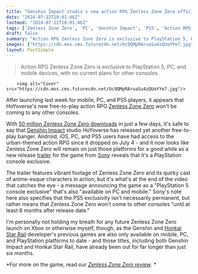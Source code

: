 ```yaml
---
title: "Genshin Impact studio's new action RPG Zenless Zone Zero officially confirmed to be a PlayStation console exclusive"
date: "2024-07-12T10:01:46Z"
lastmod: "2024-07-12T10:01:46Z"
tags: ['Zenless Zone Zero', 'PC', 'Genshin Impact', 'PS5', 'Action RPG', 'Sony', 'HoYoverse', 'Mobile', 'Xbox', 'Honkai Star Rail']
draft: false
summary: "Action RPG Zenless Zone Zero is exclusive to PlayStation 5, PC, and mobile devices, with no current plans for other consoles."
images: ["https://cdn.mos.cms.futurecdn.net/Uc9QMpRAruaSu4zQUoYYe7.jpg"]
layout: PostSimple
---
```

> Action RPG Zenless Zone Zero is exclusive to PlayStation 5, PC, and mobile devices, with no current plans for other consoles.


        <img alt="Cover" src="https://cdn.mos.cms.futurecdn.net/Uc9QMpRAruaSu4zQUoYYe7.jpg"/>
        
After launching last week for mobile, PC, and PS5 players, it appears that HoYoverse's new free-to-play action RPG [<u>Zenless Zone Zero</u>](https://www.gamesradar.com/zenless-zone-zero-guide/) won't be coming to any other consoles.

With [<u>50 million Zenless Zone Zero downloads</u>](https://www.gamesradar.com/games/action-rpg/genshin-studio-thanks-players-for-50-million-zenless-zone-zero-downloads-as-it-hands-out-free-currency-and-promises-to-further-optimize-each-aspect-of-the-action-rpg/) in just a few days, it's safe to say that [<u>Genshin Impact</u>](https://www.gamesradar.com/genshin-impact/) studio HoYoverse has released yet another free-to-play banger. Android, iOS, PC, and PS5 users have had access to the urban-themed action RPG since it dropped on July 4 - and it now looks like Zenless Zone Zero will remain on just those platforms for a good while as a new release [trailer](https://www.youtube.com/watch?v=iOousdE3hiE&ab_channel=PlayStation) for the game from [Sony](https://www.gamesradar.com/tag/sony/) reveals that it's a PlayStation console exclusive.

The trailer features vibrant footage of Zenless Zone Zero and its quirky cast of anime-esque characters in action, but it's what's at the end of the video that catches the eye - a message announcing the game as a "PlayStation 5 console exclusive" that's also "available on PC and mobile." Sony's note here also specifies that the PS5 exclusivity isn't necessarily permanent, but rather means that Zenless Zone Zero won't come to other consoles "until at least 6 months after release date."

I'm personally not holding my breath for any future Zenless Zone Zero launch on Xbox or otherwise myself, though, as the Genshin and [<u>Honkai Star Rail</u>](https://www.gamesradar.com/honkai-star-rail-guide/) developer's previous games are also only available on mobile, PC, and PlayStation platforms to date - and those titles, including both Genshin Impact and Honkai Star Rail, have already been out for far longer than just six months.

*For more on the game, read our *[<em>Zenless Zone Zero review</em>](https://www.gamesradar.com/games/action-rpg/zenless-zone-zero-review/)*. *
        